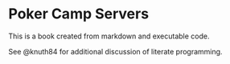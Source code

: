 # Poker Camp Servers

This is a book created from markdown and executable code.

See @knuth84 for additional discussion of literate programming.
